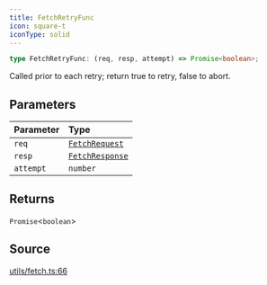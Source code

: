 ```yaml
---
title: FetchRetryFunc
icon: square-t
iconType: solid
---
```


```ts
type FetchRetryFunc: (req, resp, attempt) => Promise<boolean>;
```

Called prior to each retry; return true to retry, false to abort.

## Parameters

| Parameter | Type |
| :------ | :------ |
| `req` | [`FetchRequest`](/sdk/content/classes/FetchRequest) |
| `resp` | [`FetchResponse`](/sdk/content/classes/FetchResponse) |
| `attempt` | `number` |

## Returns

`Promise`\<`boolean`\>

## Source

[utils/fetch.ts:66](https://github.com/dominant-strategies/quais.js/blob/b2ac1fd0778919e5fee7e72ee1eb16f6f0ceca10/src/utils/fetch.ts#L66)
